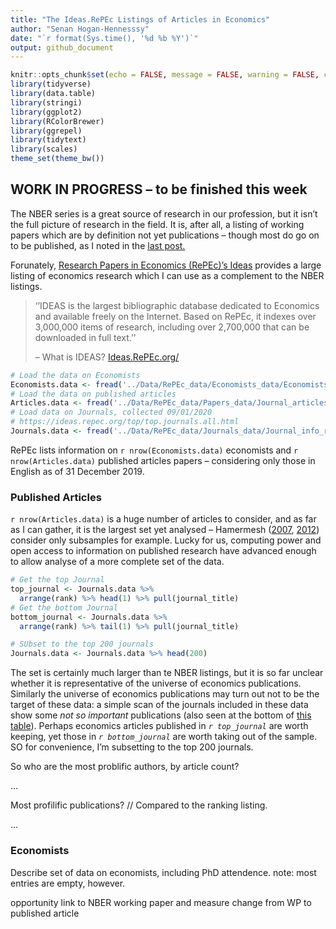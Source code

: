 ```yaml
---
title: "The Ideas.RePEc Listings of Articles in Economics"
author: "Senan Hogan-Hennesssy"
date: "`r format(Sys.time(), '%d %b %Y')`"
output: github_document
---
```

```r
knitr::opts_chunk$set(echo = FALSE, message = FALSE, warning = FALSE, cache = F, fig.align = 'center')
library(tidyverse)
library(data.table)
library(stringi)
library(ggplot2)
library(RColorBrewer)
library(ggrepel)
library(tidytext)
library(scales)
theme_set(theme_bw())
```

## WORK IN PROGRESS -- to be finished this week

The NBER series is a great source of research in our profession, but it isn't the full picture of research in the field.
It is, after all, a listing of working papers which are by definition not yet publications -- though most do go on to be published,
as I noted in the [last post.](http://htmlpreview.github.io/?https://github.com/shoganhennessy/Econ_text_data/blob/master/Blog_post_exploration/1_NBER_working_papers.html)

Forunately, [Research Papers in Economics (RePEc)'s Ideas](https://ideas.repec.org/) provides a large listing of economics research which I can use as a complement to the NBER listings.

> ''IDEAS is the largest bibliographic database dedicated to Economics and available freely on the Internet. 
> Based on RePEc, it indexes over 3,000,000 items of research, including over 2,700,000 that can be downloaded in full text.''
> 
> -- What is IDEAS?  [Ideas.RePEc.org/](https://ideas.repec.org/) 

```r
# Load the data on Economists
Economists.data <- fread('../Data/RePEc_data/Economists_data/Economists_repec_data.csv')
# Load the data on published articles
Articles.data <- fread('../Data/RePEc_data/Papers_data/Journal_articles_repec.csv')
# Load data on Journals, collected 09/01/2020
# https://ideas.repec.org/top/top.journals.all.html
Journals.data <- fread('../Data/RePEc_data/Journals_data/Journal_info_repec.csv')
```
RePEc lists information on `r nrow(Economists.data)` economists 
and `r nrow(Articles.data)` published articles papers -- considering only those in English as of 31 December 2019.

### Published Articles

`r nrow(Articles.data)` is a huge number of articles to consider, and as far as I can gather, it is the
largest set yet analysed -- Hamermesh ([2007](https://www.nber.org/papers/w6761),
[2012](https://www.nber.org/papers/w18635)) consider only subsamples for example.
Lucky for us, computing power and open access to information on published research
have advanced enough to allow analyse of a more complete set of the data.
```r
# Get the top Journal
top_journal <- Journals.data %>% 
  arrange(rank) %>% head(1) %>% pull(journal_title)
# Get the bottom Journal
bottom_journal <- Journals.data %>% 
  arrange(rank) %>% tail(1) %>% pull(journal_title)

# SUbset to the top 200 journals
Journals.data <- Journals.data %>% head(200)
```

The set is certainly much larger than te NBER listings, but it is so far unclear whether it is 
representative of the universe of economics publications.
Similarly the universe of economics publications may turn out not to be the target of these data:
a simple scan of the journals included in these data show some *not so important*
publications (also seen at the bottom of [this table](https://ideas.repec.org/top/top.journals.all.html)).
Perhaps economics articles published in *`r top_journal`* are worth keeping, 
yet those in *`r bottom_journal`* are worth taking out of the sample.
SO for convenience, I'm subsetting to the top 200 journals.






So who are the most problific authors, by article count?

...


Most profilific publications?  // Compared to the ranking listing.

...





### Economists

Describe set of data on economists, including PhD attendence.
note: most entries are empty, however.




opportunity link to NBER working paper and measure change from WP to published article

